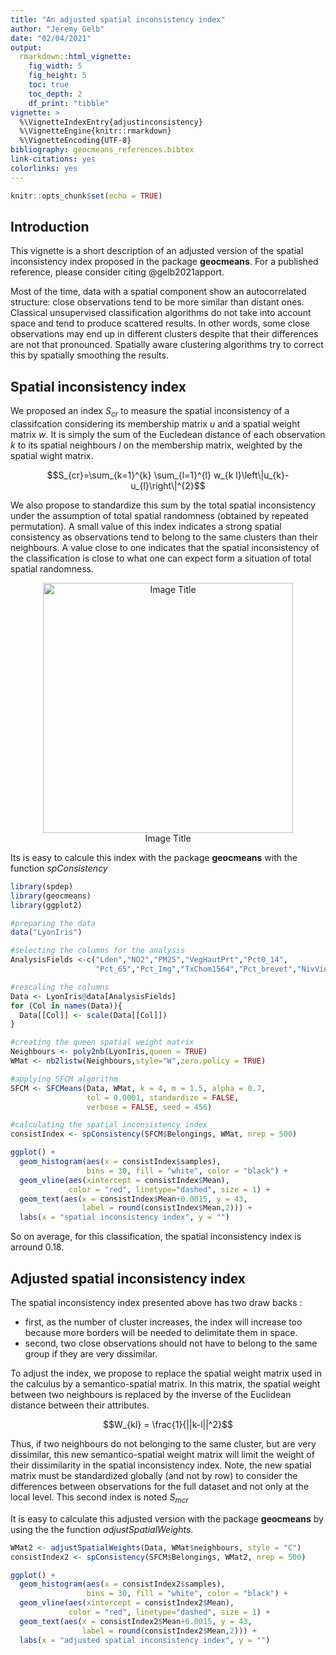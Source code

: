 ```yaml
---
title: "An adjusted spatial inconsistency index"
author: "Jeremy Gelb"
date: "02/04/2021"
output:
  rmarkdown::html_vignette:
    fig_width: 5
    fig_height: 5
    toc: true
    toc_depth: 2
    df_print: "tibble"
vignette: >
  %\VignetteIndexEntry{adjustinconsistency}
  %\VignetteEngine{knitr::rmarkdown}
  %\VignetteEncoding{UTF-8}
bibliography: geocmeans_references.bibtex
link-citations: yes
colorlinks: yes
---
```

```r
knitr::opts_chunk$set(echo = TRUE)
```

## Introduction

This vignette is a short description of an adjusted version of the spatial inconsistency index proposed in the package **geocmeans**. For a published reference, please consider citing @gelb2021apport.

Most of the time, data with a spatial component show an autocorrelated structure: close observations tend to be more similar than distant ones. Classical unsupervised classification algorithms do not take into account space and tend to produce scattered results. In other words, some close observations may end up in different clusters despite that their differences are not that pronounced. Spatially aware clustering algorithms try to correct this by spatially smoothing the results.

## Spatial inconsistency index

We proposed an index $S_{cr}$ to measure the spatial inconsistency of a classifcation considering its membership matrix $u$ and a spatial weight matrix $w$. It is simply the sum of the Eucledean distance of each observation $k$ to its spatial neighbours $l$ on the membership matrix, weighted by the spatial wight matrix.

$$S_{cr}=\sum_{k=1}^{k} \sum_{l=1}^{l} w_{k l}\left\|u_{k}-u_{l}\right\|^{2}$$

We also propose to standardize this sum by the total spatial inconsistency under the assumption of total spatial randomness (obtained by repeated permutation). A small value of this index indicates a strong spatial consistency as observations tend to belong to the same clusters than their neighbours. A value close to one indicates that the spatial inconsistency of the classification is close to what one can expect form a situation of total spatial randomness.

<center>
![Image Title](images/spinconsistency.png){width=400px}
</center>

Its is easy to calcule this index with the package **geocmeans** with the function *spConsistency*

```r
library(spdep)
library(geocmeans)
library(ggplot2)

#preparing the data
data("LyonIris")

#selecting the columns for the analysis
AnalysisFields <-c("Lden","NO2","PM25","VegHautPrt","Pct0_14",
                   "Pct_65","Pct_Img","TxChom1564","Pct_brevet","NivVieMed")

#rescaling the columns
Data <- LyonIris@data[AnalysisFields]
for (Col in names(Data)){
  Data[[Col]] <- scale(Data[[Col]])
}

#creating the queen spatial weight matrix
Neighbours <- poly2nb(LyonIris,queen = TRUE)
WMat <- nb2listw(Neighbours,style="W",zero.policy = TRUE)

#applying SFCM algorithm
SFCM <- SFCMeans(Data, WMat, k = 4, m = 1.5, alpha = 0.7,
                 tol = 0.0001, standardize = FALSE,
                 verbose = FALSE, seed = 456)

#calculating the spatial inconsistency index
consistIndex <- spConsistency(SFCM$Belongings, WMat, nrep = 500)

ggplot() + 
  geom_histogram(aes(x = consistIndex$samples),
                 bins = 30, fill = "white", color = "black") + 
  geom_vline(aes(xintercept = consistIndex$Mean),
             color = "red", linetype="dashed", size = 1) + 
  geom_text(aes(x = consistIndex$Mean+0.0015, y = 43,
                label = round(consistIndex$Mean,2))) + 
  labs(x = "spatial inconsistency index", y = "")
```
So on average, for this classification, the spatial inconsistency index is arround 0.18.

## Adjusted spatial inconsistency index

The spatial inconsistency index presented above has two draw backs : 

* first, as the number of cluster increases, the index will increase too because more borders will be needed to delimitate them in space.
* second, two close observations should not have to belong to the same group if they are very dissimilar.

To adjust the index, we propose to replace the spatial weight matrix used in the calculus by a semantico-spatial matrix. In this matrix, the spatial weight between two neighbours is replaced by the inverse of the Euclidean distance between their attributes.

$$W_{kl} = \frac{1}{||k-l||^2}$$

Thus, if two neighbours do not belonging to the same cluster, but are very dissimilar, this new semantico-spatial weight matrix will limit the weight of their dissimilarity in the spatial inconsistency index. Note, the new spatial matrix must be standardized globally (and not by row) to consider the differences between observations for the full dataset and not only at the local level. This second index is noted $S_{mcr}$

It is easy to calculate this adjusted version with the package **geocmeans** by using the the function *adjustSpatialWeights*.

```r
WMat2 <- adjustSpatialWeights(Data, WMat$neighbours, style = "C")
consistIndex2 <- spConsistency(SFCM$Belongings, WMat2, nrep = 500)

ggplot() + 
  geom_histogram(aes(x = consistIndex2$samples),
                 bins = 30, fill = "white", color = "black") + 
  geom_vline(aes(xintercept = consistIndex2$Mean),
             color = "red", linetype="dashed", size = 1) + 
  geom_text(aes(x = consistIndex2$Mean+0.0015, y = 43,
                label = round(consistIndex2$Mean,2))) + 
  labs(x = "adjusted spatial inconsistency index", y = "")
```
